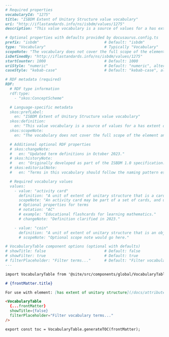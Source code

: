 ```markdown
---
# Required properties
vocabularyId: "1275"
title: "ISBDM Extent of Unitary Structure value vocabulary"
uri: "http://iflastandards.info/ns/isbdm/values/1275"
description: "This value vocabulary is a source of values for a has extent of unitary structure element."

# Optional properties with defaults provided by docusaurus.config.ts
prefix: "isbdm"                             # Default: "isbdm"
type: "Vocabulary"                          # Typically "Vocabulary"
scopeNote: "The vocabulary does not cover the full scope of the element and may be extended with additional values."
isDefinedBy: "http://iflastandards.info/ns/isbdm/values/1275"
startCounter: 1000                          # Default: 1000
uriStyle: "numeric"                         # Default: "numeric", alternative: "slug"
caseStyle: "kebab-case"                     # Default: "kebab-case", alternatives: "snake_case", "camelCase", "PascalCase"

# RDF metadata (required)
RDF:
  # RDF type information
  rdf:type:
    - "skos:ConceptScheme"

  # Language-specific metadata
  skos:prefLabel:
    en: "ISBDM Extent of Unitary Structure value vocabulary"
  skos:definition:
    en: "This value vocabulary is a source of values for a has extent of unitary structure element."
  skos:scopeNote:
    en: "The vocabulary does not cover the full scope of the element and may be extended with additional values."

  # Additional optional RDF properties
  # skos:changeNote:
  #   en: "Updated term definitions in October 2023."
  # skos:historyNote:
  #   en: "Originally developed as part of the ISBDM 1.0 specification."
  # skos:editorialNote:
  #   en: "Terms in this vocabulary should follow the naming pattern established in the first batch."

  # Required vocabulary values
  values:
    - value: "activity card"
      definition: "A unit of extent of unitary structure that is a card to be used as a basis for performing a specific activity."
      scopeNote: "An activity card may be part of a set of cards, and usually embodies a text or a still image."
      # Optional properties for terms
      # notation: "AC"
      # example: "Educational flashcards for learning mathematics."
      # changeNote: "Definition clarified in 2023."

    - value: "coin"
      definition: "A unit of extent of unitary structure that is an object that is a piece of metal stamped by government authority for use as money."
      # scopeNote: "Optional scope note would go here."

# VocabularyTable component options (optional with defaults)
# showTitle: false                          # Default: false
# showFilter: true                          # Default: true
# filterPlaceholder: "Filter terms..."      # Default: "Filter vocabulary terms..."
---

import VocabularyTable from '@site/src/components/global/VocabularyTable';

# {frontMatter.title}

For use with element: [has extent of unitary structure](/docs/attributes/1275.html)

<VocabularyTable 
  {...frontMatter} 
  showTitle={false}
  filterPlaceholder="Filter vocabulary terms..."
/>

export const toc = VocabularyTable.generateTOC(frontMatter);
```